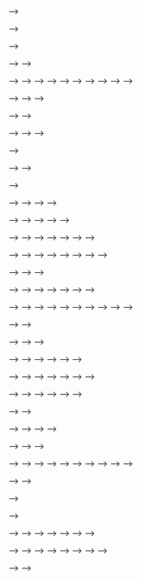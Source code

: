 <!-- <!-- `r if(knitr:::is_latex_output()) '\\appendix'` --> -->

<!-- <!-- `r if(!knitr:::is_latex_output()) '# (APPENDIX) Appendix {-}'` --> -->

<!-- <!-- # Appendix C: Paleodiatom case study: distance travelled, velocity, Fisher Information {-#appPaleo} --> -->

<!-- <!-- This appendix provides documentation and R code association with the paleodiatom community example. --> -->
<!-- <!-- You will need to install the following packages if they are not already. --> -->

<!-- <!-- ```{r, echo = F, warning=F, message=F, cache = T} --> -->
<!-- <!-- ### Load required packages --> -->
<!-- <!-- library(tidyverse) --> -->
<!-- <!-- library(ggplot2) --> -->
<!-- <!-- library(ggthemes) --> -->
<!-- <!-- library(RColorBrewer) --> -->
<!-- <!-- library(ggjoy) --> -->
<!-- <!-- library(kedd) --> -->
<!-- <!-- library(caTools) --> -->
<!-- <!-- library(gridExtra) --> -->

<!-- <!-- # Set default ggplot theme --> -->
<!-- <!-- theme_set(theme_minimal()) --> -->
<!-- <!-- ``` --> -->


<!-- <!-- ### Paleodiatom system data --> -->
<!-- <!-- Pull in the data from the supplementary materials for Spanbauer *et al.* (2014) [@spanbauer_prolonged_2014]. This data contains the percent abundances of diatom species from Foy Lake. Spanbauer *et al.* (2014) calculated the number of relative diatom valves in each sample. They removed time steps with no diatom data, claiming poor preservation rather than zero abundance. The authors also averages time steps 301 - 312. --> -->

<!-- <!-- ```{r, echo = T, warning=F, message=F, cache = T} --> -->
<!-- <!-- data <- read_csv("https://doi.org/10.1371/journal.pone.0108936.s001") --> -->
<!-- <!-- ``` --> -->

<!-- <!-- ## Calculate the distance travelled and velocity metrics --> -->

<!-- <!-- ### Calculate the distance --> -->
<!-- <!-- Calculate the difference, $\Delta x$, in each species' relative abundance from time *n* to time *n + 1*. Calculate the change in distance, $\Delta s$, as the sum of the squares of the change in each species. Calculate the distance as the cummulative sums of the change in distance. --> -->
<!-- # ```{r , echo=F, warning=F, message=F, cache = T} -->
<!-- # distance <- -->
<!-- #   data %>% -->
<!-- #   dplyr::select(-Sample) %>% -->
<!-- #   arrange(YB1950) %>% -->
<!-- #   mutate_at(funs(lead(.)-.), .vars = vars(-YB1950)) %>% -->
<!-- #   gather(species, dx, -YB1950) %>% -->
<!-- #   group_by(YB1950) %>% -->
<!-- #   summarize(ds = sqrt(sum(dx^2))) %>% -->
<!-- #   mutate(s = cumsum(ds)) %>% -->
<!-- #   filter(!is.na(s)) -->
<!-- ``` -->

<!-- <!-- Load the numerical differentiation results data. These finite differences were approximated in MatLab, using code that implements the methods found in Chartrand, R. Numerical differentiation of noisy, nonsmooth data. (2011) ISRN Applied Mathematics, Vol. 2011. Article ID 164564 [@chartrand_numerical_2011]. --> -->

<!-- <!-- ```{r, echo=F, warning=F, message=F, cache = T} --> -->
<!-- <!-- # Load csv file --> -->
<!-- <!-- numDiff <- read.csv("chapterFiles/appendix_paleoExample/numerical_diff_results.csv", header = F) --> -->
<!-- <!-- names(numDiff) <- c("t","dsdt","d2sdt2") --> -->

<!-- <!-- # Create vectors of for plotting purposes --> -->
<!-- <!-- tt <- numDiff$t --> -->
<!-- <!-- vv <- numDiff$dsdt --> -->
<!-- <!-- aa <- numDiff$d2sdt --> -->
<!-- <!-- ``` --> -->

<!-- <!-- ### Dataframe processing --> -->
<!-- <!-- Create a dataset in 'long' form for future plotting --> -->
<!-- <!-- ```{r, echo = F, warning=F, message=F, cache = T} --> -->
<!-- <!-- longData <- --> -->
<!-- <!--   data %>% --> -->
<!-- <!--   dplyr::select(-Sample) %>% --> -->
<!-- <!--   gather(species, relAbund, -YB1950) --> -->

<!-- <!-- # Find some species that have "high" abundances --> -->
<!-- <!-- topSpecies <- --> -->
<!-- <!--   longData %>% --> -->
<!-- <!--   group_by(species) %>% --> -->
<!-- <!--   summarize(q95 = quantile(relAbund, 0.95)) %>% --> -->
<!-- <!--   arrange(desc(q95)) %>% --> -->
<!-- <!--   filter(row_number() <= 10) --> -->
<!-- <!-- ``` --> -->

<!-- <!-- ## Visualize data and results --> -->
<!-- <!-- ### Plot the relative abundance data over time --> -->
<!-- <!-- ```{r paleoAppPlotAbundance, echo = FALSE, warning=F, message=F, cache = T} --> -->

<!-- <!-- # For plotting, divide species into 10 species with "high" abundance and others --> -->
<!-- <!-- plotData <- --> -->
<!-- <!--   longData %>% --> -->
<!-- <!--   mutate(species = if_else(species %in% topSpecies$species, species, "Other (n = 99)")) %>% --> -->
<!-- <!--   mutate(species = factor(species, levels = c(sort(topSpecies$species), "Other (n = 99)"))) %>% --> -->
<!-- <!--   group_by(YB1950, species) %>% --> -->
<!-- <!--   summarize(relAbund = sum(relAbund)) --> -->

<!-- <!-- # Generate plot --> -->
<!-- <!-- (gAbund <- --> -->
<!-- <!--    ggplot(data = plotData, --> -->
<!-- <!--           aes(x = YB1950, y = relAbund, fill = species)) + --> -->
<!-- <!--    geom_area() + --> -->
<!-- <!--    geom_rug(sides = "b") + --> -->
<!-- <!--    scale_fill_brewer(palette = "Paired") + --> -->
<!-- <!--    theme(legend.position = "bottom") + --> -->
<!-- <!--    labs(x = "year", y = "relative abundance", fill = "species")) --> -->
<!-- <!-- ``` --> -->

<!-- ### Plot the distance travelled -->
<!-- ```{r, echo = FALSE, warning=F, message=F, cache = T} -->
<!-- (gS <- ggplot(data = distance, aes(x = YB1950, y = s)) + -->
<!--   geom_line() + -->
<!--   labs(x = "year", y = "distance") + -->
<!--   xlim(min(numDiff$t), max(numDiff$t)) -->
<!-- ) -->
<!-- ``` -->

<!-- ### Plot the velocity -->
<!-- ```{r, echo = FALSE, warning=F, message=F, cache = T} -->
<!-- (gV <- ggplot(data = numDiff, aes(x = t, y = dsdt)) + -->
<!--   geom_line() + -->
<!--   labs(x = "year", y = "velocity")) + -->
<!--   xlim(min(numDiff$t), max(numDiff$t)) -->
<!-- ``` -->


<!-- ### Plot the acceleration -->
<!-- ```{r, echo = FALSE, warning=F, message=F, cache = T} -->
<!-- (gAcc <- ggplot(data = numDiff, aes(x = t, y = d2sdt2)) + -->
<!--   geom_line() + -->
<!--   labs(x = "year", y = "acceleration") + -->
<!--   xlim(min(numDiff$t), max(numDiff$t)) -->
<!-- ) -->
<!-- ``` -->


<!-- <!-- ### Plot a histogram of distance traveled --> -->
<!-- <!-- Compare histogram of distance travelled to pdf calculated from velocity. --> -->

<!-- <!-- ```{r, echo = FALSE, warning=F, message=F, cache = T} --> -->
<!-- <!-- # Linear interpolate distance onto equal grid used for differentiation --> -->
<!-- <!-- s <- approx(distance$YB1950, distance$s, numDiff$t, "linear")$y --> -->

<!-- <!-- # Data frame for plotting --> -->
<!-- <!-- plotData <- --> -->
<!-- <!--   numDiff %>% --> -->
<!-- <!--   cbind(s) %>% --> -->
<!-- <!--   mutate(TT = max(t) - min(t), --> -->
<!-- <!--          p = (1/TT)*(1/dsdt)) --> -->

<!-- <!-- ( --> -->
<!-- <!--   ggplot(data = plotData) + --> -->
<!-- <!--     geom_histogram(aes(x = s, y = ..density..), fill = "blue", alpha = 0.5, bins = 100) + --> -->
<!-- <!--     geom_line(aes(x = s, y = p), size = 1.1) + --> -->
<!-- <!--     labs(x = "distance, s", y = "probability density, p(s)") --> -->
<!-- <!-- ) --> -->
<!-- <!-- ``` --> -->

<!-- <!-- ## Calculate Fisher Information using moving window analysis --> -->
<!-- <!-- ### Specifcy parameters for the moving window --> -->
<!-- <!-- Distance over which to move the window (in units time) --> -->
<!-- <!-- ```{r, echo = TRUE, warning=F, message=F, cache = T} --> -->
<!-- <!-- # Distance over which to move the window (in units time) --> -->
<!-- <!-- winspace <- 50 --> -->

<!-- <!-- # Size of the window (in units time) --> -->
<!-- <!-- winsize <- 500 --> -->

<!-- <!-- # Start and stop points for windows --> -->
<!-- <!-- t <- distance$YB1950 --> -->
<!-- <!-- winStart <- seq(min(t), max(t), by = winspace) --> -->
<!-- <!-- winStop <- winStart + winsize --> -->

<!-- <!-- # Number of windows --> -->
<!-- <!-- nWin <- length(winStart) --> -->
<!-- <!-- ``` --> -->

<!-- <!-- ### Loop over data calculating a FI value for each window --> -->
<!-- <!-- ```{r, echo=F, warning=F, message=F, cache = T} --> -->
<!-- <!-- FI_7.12 <- numeric(length(nWin)) --> -->
<!-- <!-- for(i in 1:nWin){ --> -->
<!-- <!--   df <- --> -->
<!-- <!--     numDiff %>% --> -->
<!-- <!--     filter(t > winStart[i], --> -->
<!-- <!--            t <= winStop[i]) %>% --> -->
<!-- <!--     mutate(TT = max(t) - min(t), --> -->
<!-- <!--          p = (1/TT)*(1/dsdt)) --> -->

<!-- <!--   FI_7.12[i] <- (1/df$TT[1])*trapz(df$t, df$d2sdt2^2 / df$dsdt^4) --> -->
<!-- <!-- } --> -->

<!-- <!-- ``` --> -->

<!-- <!-- ```{r FIplot, echo=F, warning=F, message=F, cache = T} --> -->

<!-- <!-- # Plot of FI --> -->
<!-- <!-- gFI <- ggplot(data = data_frame(winStop, FI_7.12), --> -->
<!-- <!--        aes(x = winStop, y = FI_7.12)) + --> -->
<!-- <!--   geom_line() + --> -->
<!-- <!--   labs(x = "time (end of window)", --> -->
<!-- <!--        y = "Fisher Information") + --> -->
<!-- <!--   xlim(min(numDiff$t), max(numDiff$t)) --> -->

<!-- <!-- # Stacked plot --> -->
<!-- <!-- gB <- ggplotGrob(gS) --> -->
<!-- <!-- gC <- ggplotGrob(gV) --> -->
<!-- <!-- gD <- ggplotGrob(gFI) --> -->
<!-- <!-- maxWidth = grid::unit.pmax(gB$widths[2:5], gC$widths[2:5], gAcc$widths[2:5], gD$widths[2:5]) --> -->
<!-- <!-- gB$widths[2:5] <- as.list(maxWidth) --> -->
<!-- <!-- gC$widths[2:5] <- as.list(maxWidth) --> -->
<!-- <!-- gD$widths[2:5] <- as.list(maxWidth) --> -->

<!-- <!-- grid.arrange(gB, gC, gD, ncol=1) --> -->
<!-- <!-- ``` --> -->



